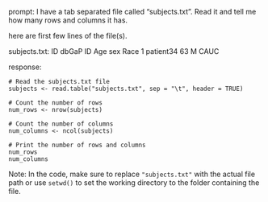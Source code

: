 prompt:
I have a tab separated file called "subjects.txt". Read it and tell me how many rows and columns it has. 

here are first few lines of the file(s).

subjects.txt:
ID	dbGaP ID	Age	sex	Race
1	patient34	63	M	CAUC


response:
```
# Read the subjects.txt file
subjects <- read.table("subjects.txt", sep = "\t", header = TRUE)

# Count the number of rows
num_rows <- nrow(subjects)

# Count the number of columns
num_columns <- ncol(subjects)

# Print the number of rows and columns
num_rows
num_columns
```
Note: In the code, make sure to replace `"subjects.txt"` with the actual file path or use `setwd()` to set the working directory to the folder containing the file.
